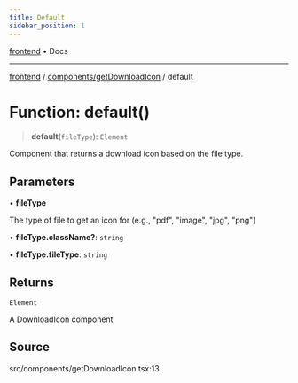 ```yaml
---
title: Default
sidebar_position: 1
---
```


[frontend](../../..) • Docs

***

[frontend](../../..) / [components/getDownloadIcon](..) / default

# Function: default()

> **default**(`fileType`): `Element`

Component that returns a download icon based on the file type.

## Parameters

• **fileType**

The type of file to get an icon for (e.g., "pdf", "image", "jpg", "png")

• **fileType.className?**: `string`

• **fileType.fileType**: `string`

## Returns

`Element`

A DownloadIcon component

## Source

src/components/getDownloadIcon.tsx:13
